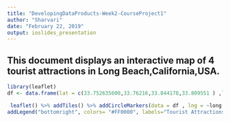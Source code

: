 ---
title: "DevelopingDataProducts-Week2-CourseProject1"
author: "Sharvari"
date: "February 22, 2019"
output: ioslides_presentation
---


## This document displays an interactive map of 4 tourist attractions in Long Beach,California,USA.

```{r, echo=FALSE}
library(leaflet)
df <- data.frame(lat = c(33.752635600,33.76216,33.844178,33.809551 ) ,long = c(-118.190323500,-118.19692,-118.000267 ,-118.086914), popup = c("Queen Mary", "Aquarium Of Pacific","Knotts Berry Farm","El Dorado Park") )

 leaflet() %>% addTiles() %>% addCircleMarkers(data = df , lng = ~long , lat = ~lat , radius = 5 , color = "#FF0000" , clusterOptions = markerClusterOptions(),popup = ~popup) %>%
addLegend("bottomright", colors= "#FF0000", labels="Tourist Attractions", title="In Long Beach")

```
